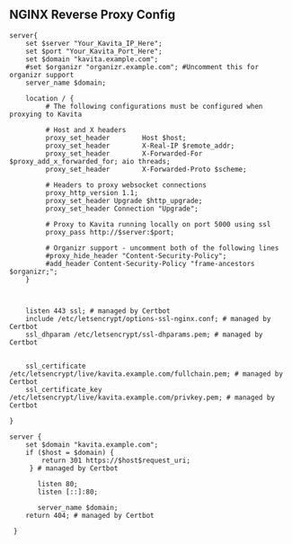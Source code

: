 ## NGINX Reverse Proxy Config

```
server{    
    set $server "Your_Kavita_IP_Here";
    set $port "Your_Kavita_Port_Here";
    set $domain "kavita.example.com";
    #set $organizr "organizr.example.com"; #Uncomment this for organizr support
    server_name $domain;
    
    location / {
         # The following configurations must be configured when proxying to Kavita

         # Host and X headers
         proxy_set_header        Host $host;
         proxy_set_header        X-Real-IP $remote_addr;
         proxy_set_header        X-Forwarded-For $proxy_add_x_forwarded_for; aio threads;
         proxy_set_header        X-Forwarded-Proto $scheme;

         # Headers to proxy websocket connections
         proxy_http_version 1.1;
         proxy_set_header Upgrade $http_upgrade;
         proxy_set_header Connection "Upgrade"; 

         # Proxy to Kavita running locally on port 5000 using ssl
         proxy_pass http://$server:$port;
         
         # Organizr support - uncomment both of the following lines
         #proxy_hide_header "Content-Security-Policy";
         #add_header Content-Security-Policy "frame-ancestors $organizr;"; 
    }
     
    

    listen 443 ssl; # managed by Certbot
    include /etc/letsencrypt/options-ssl-nginx.conf; # managed by Certbot
    ssl_dhparam /etc/letsencrypt/ssl-dhparams.pem; # managed by Certbot


    ssl_certificate /etc/letsencrypt/live/kavita.example.com/fullchain.pem; # managed by Certbot
    ssl_certificate_key /etc/letsencrypt/live/kavita.example.com/privkey.pem; # managed by Certbot

}

server {
    set $domain "kavita.example.com";
    if ($host = $domain) {
        return 301 https://$host$request_uri;
     } # managed by Certbot

       listen 80;
       listen [::]:80;

       server_name $domain;
    return 404; # managed by Certbot
  
 }
 ```
